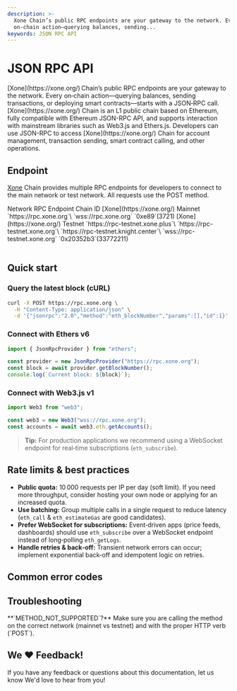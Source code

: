 ```yaml
---
description: >-
  Xone Chain’s public RPC endpoints are your gateway to the network. Every
  on‑chain action—querying balances, sending...
keywords: JSON RPC API
---
```


# JSON RPC API

<Callout emoji="⚡">
  [Xone](https://xone.org/) Chain’s public RPC endpoints are your gateway to the network. Every on‑chain action—querying balances, sending transactions, or deploying smart contracts—starts with a JSON‑RPC call.
</Callout>

<Link className='text-primaryHue' isExternal showAnchorIcon href="/study/xone">[Xone](https://xone.org/) Chain is an L1 public chain based on Ethereum</Link>, fully compatible with <Link className='text-primaryHue' isExternal showAnchorIcon href="https://ethereum.org/en/developers/docs/apis/json-rpc/">Ethereum JSON-RPC API</Link>, and supports interaction with mainstream libraries such as <Link className='text-primaryHue' isExternal showAnchorIcon href="https://web3js.readthedocs.io/en/v1.10.0/">Web3.js</Link> and <Link className='text-primaryHue' isExternal showAnchorIcon href="https://docs.ethers.org/v6/">Ethers.js</Link>. Developers can use JSON-RPC to access [Xone](https://xone.org/) Chain for account management, transaction sending, smart contract calling, and other operations.

## Endpoint

[Xone](https://xone.org/) Chain provides multiple RPC endpoints for developers to connect to the main network or test network. All requests use the POST method.

<div className="overflow-x-auto">
  <Table key={new Date().getTime()} removeWrapper aria-label="json prc endpoint table" className="mt-2">
    <TableHeader>
      <TableColumn key="Network">Network</TableColumn>
      <TableColumn key="Endpoint">RPC Endpoint</TableColumn>
      <TableColumn key="id">Chain ID</TableColumn>
    </TableHeader>
    <TableBody>
      <TableRow key="1">
        <TableCell>[Xone](https://xone.org/) Mainnet</TableCell>
        <TableCell>
        `https://rpc.xone.org`\
        `wss://rpc.xone.org`
        </TableCell>
        <TableCell>`0xe89`(3721)</TableCell>
      </TableRow>
      <TableRow key="2">
        <TableCell>[Xone](https://xone.org/) Testnet</TableCell>
        <TableCell>
        `https://rpc-testnet.xone.plus`\
        `https://rpc-testnet.xone.org`\
        `https://rpc-testnet.knight.center`\
        `wss://rpc-testnet.xone.org`
        </TableCell>
        <TableCell>`0x20352b3`(33772211)</TableCell>
      </TableRow>
    </TableBody>
  </Table>
</div>

## Quick start

### Query the latest block (cURL)

```bash showLineNumbers copy
curl -X POST https://rpc.xone.org \
  -H "Content-Type: application/json" \
  -d '{"jsonrpc":"2.0","method":"eth_blockNumber","params":[],"id":1}'
```

### Connect with Ethers v6

```js showLineNumbers copy
import { JsonRpcProvider } from "ethers";

const provider = new JsonRpcProvider("https://rpc.xone.org");
const block = await provider.getBlockNumber();
console.log(`Current block: ${block}`);
```

### Connect with Web3.js v1

```js showLineNumbers copy
import Web3 from "web3";

const web3 = new Web3("wss://rpc.xone.org");
const accounts = await web3.eth.getAccounts();
```

> **Tip:** For production applications we recommend using a WebSocket endpoint for real‑time subscriptions (`eth_subscribe`).

## Rate limits & best practices

* **Public quota:** 10 000 requests per IP per day (soft limit). If you need more throughput, consider hosting your own node or applying for an increased quota.
* **Use batching:** Group multiple calls in a single request to reduce latency (`eth_call` & `eth_estimateGas` are good candidates).
* **Prefer WebSocket for subscriptions:** Event‑driven apps (price feeds, dashboards) should use `eth_subscribe` over a WebSocket endpoint instead of long‑polling `eth_getLogs`.
* **Handle retries & back‑off:** Transient network errors can occur; implement exponential back‑off and idempotent logic on retries.

## Common error codes

<ErrorCode />

## Troubleshooting

<Callout emoji="🛠️">
  **`METHOD_NOT_SUPPORTED`?** Make sure you are calling the method on the correct network (mainnet vs testnet) and with the proper HTTP verb (`POST`).
</Callout>

## We ❤️ Feedback!

If you have any feedback or questions about this documentation, <Link className='text-primaryHue' isExternal showAnchorIcon href="/study/contribut">let us know</Link> We'd love to hear from you!
